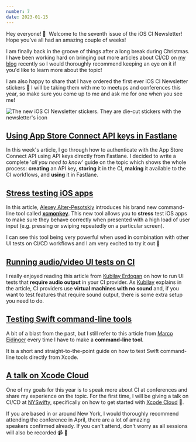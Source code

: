 ```yaml
---
number: 7
date: 2023-01-15
---
```


Hey everyone! 👋  Welcome to the seventh issue of the iOS CI Newsletter! Hope you’ve all had an amazing couple of weeks!

I am finally back in the groove of things after a long break during Christmas. I have been working hard on bringing out more articles about CI/CD on [my blog](https://www.polpiella.dev) recently so I would thoroughly recommend keeping an eye on it if you'd like to learn more about the topic!

I am also happy to share that I have ordered the first ever iOS CI Newsletter stickers 🎉 I will be taking them with me to meetups and conferences this year, so make sure you come up to me and ask me for one when you see me!

![The new iOS CI Newsletter stickers. They are die-cut stickers with the newsletter's icon](https://sendy.polpiella.dev/uploads/1673778455.png)

## [Using App Store Connect API keys in Fastlane](https://www.polpiella.dev/fastlane-appstore-connect-api-and-github-actions)

In this week's article, I go through how to authenticate with the App Store Connect API using API keys directly from Fastlane. I decided to write a complete '*all you need to know'* guide on the topic which shows the whole process: **creating** an API key, **storing** it in the CI, **making** it available to the CI workflows, and **using** it in Fastlane.

## [Stress testing iOS apps](https://testableapple.com/note-36/)

In this article, [Alexey Alter-Pesotskiy](https://twitter.com/testableapple) introduces his brand new command-line tool called **[xcmonkey](https://github.com/alteral/xcmonkey)**. This new tool allows you to **stress** test iOS apps to make sure they behave correctly when presented with a high load of user input (e.g. pressing or swiping repeatedly on a particular screen).

I can see this tool being very powerful when used in combination with other UI tests on CI/CD workflows and I am very excited to try it out 🎉

## [Running audio/video UI tests on CI](https://www.kubilayerdogan.net/xctest-fixing-audio-video-ui-tests-on-your-ci-cd/)

I really enjoyed reading this article from [Kubilay Erdogan](https://twitter.com/kublaios) on how to run UI tests that **require audio output** in your CI provider. As [Kubilay](http://twitter.com/kublaios) explains in the article, CI providers use **virtual machines with no sound** and, if you want to test features that require sound output, there is some extra setup you need to do.

## [Testing Swift command-line tools](https://blog.eidinger.info/test-your-command-line-tool-in-xcode)

A bit of a blast from the past, but I still refer to this article from [Marco Eidinger](https://twitter.com/MarcoEidinger) every time I have to make a **command-line tool**.

It is a short and straight-to-the-point guide on how to test Swift command-line tools directly from Xcode.

## [A talk on Xcode Cloud](https://twitter.com/nyswifty/status/1613491321213259776)

One of my goals for this year is to speak more about CI at conferences and share my experience on the topic. For the first time, I will be giving a talk on CI/CD at [NYSwifty](https://twitter.com/nyswifty), specifically on how to get started with [Xcode Cloud](https://developer.apple.com/xcode-cloud/) 🎉.

If you are based in or around New York, I would thoroughly recommend attending the conference in April, there are a lot of amazing speakers confirmed already. If you can't attend, don't worry as all sessions will also be recorded 📹 🎉
